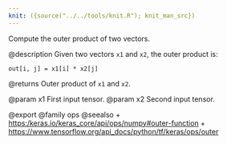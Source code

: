```yaml
---
knit: ({source("../../tools/knit.R"); knit_man_src})
---
```

Compute the outer product of two vectors.

@description
Given two vectors `x1` and `x2`, the outer product is:

```
out[i, j] = x1[i] * x2[j]
```

@returns
    Outer product of `x1` and `x2`.

@param x1 First input tensor.
@param x2 Second input tensor.

@export
@family ops
@seealso
+ <https:/keras.io/keras_core/api/ops/numpy#outer-function>
+ <https://www.tensorflow.org/api_docs/python/tf/keras/ops/outer>
